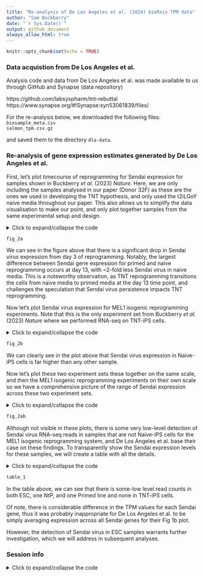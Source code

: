 ```yaml
---
title: "Re-analysis of De Los Angeles et al. (2024) bioRxiv TPM data"
author: "Sam Buckberry"
date: "`r Sys.Date()`"
output: github_document
always_allow_html: true
---
```


```r
knitr::opts_chunk$set(echo = TRUE)
```

### Data acquistion from De Los Angeles et al.
Analysis code and data from De Los Angeles et al. was made available to us through GitHub and Synapse (data repository)

https://github.com/labsyspharm/tnt-rebuttal   
https://www.synapse.org/#!Synapse:syn53061839/files/  

For the re-analysis below, we downloaded the following files:  
`biosample_meta.csv`    
`salmon_tpm.csv.gz`  

and saved them to the directory `dla-data`.  


### Re-analysis of gene expression estimates generated by De Los Angeles et al. 

First, let's plot timecourse of reprogramming for Sendai expression for samples shown in Buckberry _et al._ (2023) _Nature_. Here, we are only including the samples analysed in our paper (Donor 32F) as these are the ones we used in developing the TNT hypothesis, and only used the t2iLGoY naive media throughout our paper. This also allows us to simplify the data visualisation to make our point, and only plot together samples from the same experimental setup and design.  

<details>
<summary>Click to expand/collapse the code</summary>
```r

## Source the packages and functions we use in this analysis
source("project-functions.R")

## Load the RNA-seq quant data generated by De Los Angeles et al 
sample_meta <- read.csv("dla-data/biosample_meta.csv")
salmon_quants <- read.csv("dla-data/salmon_tpm.csv.gz")

##Subset data for Sendai genes
sev_ind <- str_starts(salmon_quants$transcript_id, fixed("Sendai"))
salmon_quants <- salmon_quants[sev_ind, ]

## Join the metadata with the quant data
ind <- match(salmon_quants$sample_accession, sample_meta$sample_accession)

sev_dat <- cbind(salmon_quants, sample_meta[ind, ])
sev_dat <- sev_dat[sev_dat$transcript_id != "Sendai_F_gene", -8]

liu_dat <- sev_dat[sev_dat$study_name %in% 
                         c("Liu Nature 2020", "Liu Nat Met 2017"), ]
liu_dat <- liu_dat[liu_dat$time_point %in% 
                       c("P8", "P20 + 3", "D3", "D7", "D13", "D21", "P3", "P10"), ]

liu_dat$time_point <- factor(liu_dat$time_point,
                               levels=c("D3", "D7", "D13", "D21", "P3", "P10"))

liu_dat <- liu_dat[liu_dat$treatment %in% c("Fibroblast", "Primed", "t2iLGoY"), ]

liu_dat <- liu_dat[!((liu_dat$age == "55") & !is.na(liu_dat$age)), ]


liu_dat <- liu_dat[!is.na(liu_dat$time_point), ]

## Subset for media analysed in Buckberry et al
reprog_pal <- c(Primed="#009E73", t2iLGoY="#0072B2", Fibroblast="#CC79A7",
                TNT="#EEBC4C", NtP="#55B3EA", "#5B7876", "#AFB4B7")

plot_sendai_timecourse <- function(transcript_id, legend_pos = "none"){
    
    gg <- ggplot(data = liu_dat[liu_dat$transcript_id == transcript_id, ],
                 mapping = aes(x = time_point, y = tpm,
                               group=treatment, colour=treatment, fill=treatment)) +
        geom_point(size=2, alpha=0.7) + 
        stat_summary(geom = "line") +
        ggtitle(transcript_id) +
        sams_pub_theme(legend_pos = legend_pos) +
        scale_color_manual(values = reprog_pal[c("Fibroblast", "t2iLGoY", "Primed")])
    gg    
}

gg_timecourse <- lapply(X = unique(liu_dat$transcript_id), FUN = plot_sendai_timecourse)
fig_2a <- cowplot::plot_grid(plotlist = gg_timecourse, nrow = 1)
```
</details>

```r
fig_2a
```

We can see in the figure above that there is a significant drop in Sendai virus expression from day 3 of reprogramming. Notably, the largest difference between Sendai gene expression for primed and naive reprogramming occurs at day 13, with ~2-fold less Sendai virus in naive media. This is a noteworthy observation, as TNT reprogramming transitions the cells from naive media to primed media at the day 13 time point, and challenges the speculation that Sendai virus persistence impacts TNT reprogramming.  


Now let's plot Sendai virus expression for MEL1 isogenic reprogramming experiments. Note that this is the only experiment set from Buckberry _et al._ (2023) _Nature_ where we performed RNA-seq on TNT-iPS cells.  

<details>
<summary>Click to expand/collapse the code</summary>
```r
mel1_dat <- sev_dat[sev_dat$background %in% c("MEL1"), ]
mel1_dat <- mel1_dat[!is.na(mel1_dat$transcript_id), ]

reprog_pal2 <- c(TNT="#eebc4cff", Primed="#009e73ff",
                 NtP="#55b3eaff", "Control ESC" ="#a3a3a3ff",
                 Naïve="#0072b2ff", Fibroblast="#cc79a7ff")

plot_sendai_endpoint <- function(transcript_id, legend_pos = "none"){
    
    gg <- ggplot(data = mel1_dat[mel1_dat$transcript_id == transcript_id, ],
                 mapping = aes(x = treatment, y = tpm,
                               group=treatment, colour=treatment, fill=treatment)) +
        geom_point(size=2, alpha=0.7) + 
        ggtitle(transcript_id) +
        sams_pub_theme(legend_pos = legend_pos) +
        scale_colour_manual(values = reprog_pal2)
    gg    
    
}

gg_mel1 <- lapply(X = unique(mel1_dat$transcript_id), FUN = plot_sendai_endpoint)

fig_2b <- cowplot::plot_grid(plotlist = gg_mel1, nrow = 1)

```
</details>

```r
fig_2b
```


We can clearly see in the plot above that Sendai virus expression in Naive-iPS cells is far higher than any other sample.    

Now let's plot these two experiment sets these together on the same scale, and then the MEL1 isogenic reprogramming experiments on their own scale so we have a comprehensive picture of the range of Sendai expression across these two experiment sets.   

<details>
<summary>Click to expand/collapse the code</summary>
```r

## Set-up some clear labels
plot_dat <- rbind(liu_dat, mel1_dat)
plot_dat$group <- ifelse(plot_dat$background == "MEL1", yes = "MEL1", no = "32F")
plot_dat$group[is.na(plot_dat$group)] <- "32F"

plot_dat$id <- NA
plot_dat$id[plot_dat$group == "MEL1"] <- plot_dat$treatment[plot_dat$group == "MEL1"]
plot_dat$id[plot_dat$group == "32F"] <- as.character(plot_dat$time_point[plot_dat$group == "32F"])

plot_dat$treatment[plot_dat$treatment == "Naïve"] <- "Naive (t2iLGoY)"
plot_dat$treatment[plot_dat$treatment == "t2iLGoY"] <- "Naive (t2iLGoY)"
plot_dat$treatment[plot_dat$treatment == "t2iLGoY"] <- "Naive (t2iLGoY)"

plot_dat$id[plot_dat$id == "Naïve"] <- "Naive (t2iLGoY)"

plot_dat$id <- factor(plot_dat$id, levels = c("D3", "D7", "D13", "D21", "P3", "P10",
                                              "Control ESC", "Fibroblast", 
                                              "Naive (t2iLGoY)", "TNT", "NtP", "Primed"))

reprog_pal <- c(Primed="#009E73", "Naive (t2iLGoY)"="#0072B2", Fibroblast="#CC79A7",
                TNT="#EEBC4C", NtP="#55B3EA", "Control ESC" ="#a3a3a3ff")

plot_dat$transcript_id <- str_replace(plot_dat$transcript_id, pattern = "Sendai_", "") %>%
    str_replace(pattern = "_", " ")

sams_pub_theme2 <- function(legend_pos = "none", x.text.angle = 45, hjust = 1,
                           y.text.angle = 0, line_point = 0.5) {
    line_mm <- line_point / 2.835
    custom_theme <- theme_bw() +
        theme(plot.background = element_blank(),
              panel.grid.minor = element_blank(),
              panel.grid.major = element_line(size = line_mm),
              panel.border = element_rect(color = "black", size = line_mm, fill = NA), # Add border around each facet
              axis.text.x = element_text(angle = x.text.angle, hjust = hjust, size = 8, colour = 'black'),
              axis.text.y = element_text(size = 8, colour = 'black', angle = y.text.angle),
              strip.text.y = element_text(size = 8),
              text = element_text(size = 8),
              #strip.background = element_blank(),
              legend.position = legend_pos,
              axis.line.x = element_line(color = 'black', size = line_mm),
              axis.line.y = element_line(color = 'black', size = line_mm),
              axis.ticks = element_line(color = 'black', size = line_mm))
    return(custom_theme)
}


gg <- ggplot(data = plot_dat, mapping = aes(x = id, y = tpm,
                           group=treatment, colour=treatment, fill=treatment)) +
    geom_point(size=2, alpha=0.7) + 
    stat_summary(geom = "line") +
    facet_grid(transcript_id~group, space = "free_x", drop = TRUE, scales = "free") +
    sams_pub_theme2(legend_pos = "none") +
    xlab(label = "") + ylab("TPM") +
    scale_colour_manual(values = reprog_pal)

gg_mel1 <- ggplot(data = plot_dat[plot_dat$group == "MEL1", ],
                  mapping = aes(x = id, y = tpm,
                           group=treatment, colour=treatment, fill=treatment)) +
    geom_point(size=2, alpha=0.7) + 
    stat_summary(geom = "line") +
    facet_grid(transcript_id~group, space = "free_x", drop = TRUE, scales = "free") +
    sams_pub_theme2(legend_pos = "right") +
    xlab(label = "") + ylab("TPM") +
    scale_colour_manual(values = reprog_pal)

pdf("de-los-angeles-tpm-replot.pdf", width = 7, height = 7)
cowplot::plot_grid(gg, gg_mel1, align = "h", rel_widths = c(0.55, 0.5))
dev.off()

fig_2ab <- cowplot::plot_grid(gg, gg_mel1, align = "h", rel_widths = c(0.55, 0.5))

```
</details>

```r
fig_2ab
```

Although not visible in these plots, there is some very low-level detection of Sendai virus RNA-seq reads in samples that are not Naive-iPS cells for the MEL1 isogenic reprogramming system, and De Los Angeles et al. base their case on these findings. To transparently show the Sendai expression levels for these samples, we will create a table with all the details.   

<details>
<summary>Click to expand/collapse the code</summary>
```r

mel1_dat <- plot_dat[plot_dat$group == "MEL1", c("transcript_id", "time_point",
                                                  "sample_accession",
                                                  "count", "tpm", "title",
                                                  "treatment")]

# Data transformation
df <- mel1_dat %>%
  mutate(combined = paste(treatment, sample_accession, sep = "_")) 

# Pivot the data to wide format
wide_df <- df %>%
  tidyr::pivot_wider(names_from = transcript_id, values_from = tpm, id_cols = c(treatment, sample_accession))

wide_df <- wide_df[order(wide_df$treatment), ]

wide_df <- wide_df %>%
  mutate(across(where(is.numeric), round, digits=2))

colnames(wide_df) <- str_remove(colnames(wide_df), "Sendai_") %>% str_remove(pattern = "sample_")

colnames(wide_df)[1] <- "Group"

wide_df$Group <- str_remove(wide_df$Group, "Control ")

colnames(wide_df) <- str_replace_all(string = colnames(wide_df), pattern = "_", replacement = " ")

table_1 <- knitr::kable(wide_df, booktabs = TRUE, latex_options = "scale_down") %>%
  kableExtra::kable_styling() %>%
  kableExtra::add_header_above(header = c(" " = 2, "Sendai gene expression (TPM)" = ncol(wide_df) - 2)) %>%
    kableExtra::add_footnote(notation = "symbol",
                             label = "TPM estimates generated by De Los Angeles et al. Original data from Buckberry et al. (2023) Nature")

```
</details>

```r
table_1
```


In the table above, we can see that there is some-low level read counts in both ESC, one NtP, and one Primed line and none in TNT-iPS cells. 

Of note, there is considerable difference in the TPM values for each Sendai gene, thus it was probably inappropriate for De Los Angeles et al. to be simply averaging expression across all Sendai genes for their Fig 1b plot. 

However, the detection of Sendai virus in ESC samples warrants further investigation, which we will address in subsequent analyses.  

### Session info

<details>
<summary>Click to expand/collapse the code</summary>
```r
sessionInfo()
```
</details>

